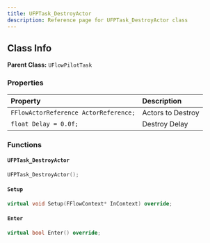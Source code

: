 ```yaml
---
title: UFPTask_DestroyActor
description: Reference page for UFPTask_DestroyActor class
---
```


## Class Info
__Parent Class:__ `UFlowPilotTask`

### Properties

| Property | Description |
| :--- | :--- |
| `FFlowActorReference ActorReference;` | Actors to Destroy |
| `float Delay = 0.0f;` | Destroy Delay |

### Functions

#### `UFPTask_DestroyActor` 

```cpp
UFPTask_DestroyActor();
```

#### `Setup` 

```cpp
virtual void Setup(FFlowContext* InContext) override;
```

#### `Enter` 

```cpp
virtual bool Enter() override;
```

